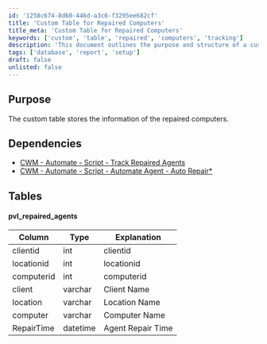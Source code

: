 ```yaml
---
id: '1258c674-8d60-446d-a3c6-f3295ee682cf'
title: 'Custom Table for Repaired Computers'
title_meta: 'Custom Table for Repaired Computers'
keywords: ['custom', 'table', 'repaired', 'computers', 'tracking']
description: 'This document outlines the purpose and structure of a custom table designed to store information about repaired computers, including dependencies on related scripts and a detailed description of the table schema.'
tags: ['database', 'report', 'setup']
draft: false
unlisted: false
---
```

## Purpose

The custom table stores the information of the repaired computers.

## Dependencies

- [CWM - Automate - Script - Track Repaired Agents](https://proval.itglue.com/DOC-5078775-15178447)
- [CWM - Automate - Script - Automate Agent - Auto Repair*](https://proval.itglue.com/DOC-5078775-7761441)

## Tables

#### pvl_repaired_agents

| Column       | Type     | Explanation         |
|--------------|----------|---------------------|
| clientid    | int      | clientid            |
| locationid   | int      | locationid          |
| computerid   | int      | computerid          |
| client       | varchar  | Client Name         |
| location     | varchar  | Location Name       |
| computer     | varchar  | Computer Name       |
| RepairTime   | datetime | Agent Repair Time   |











